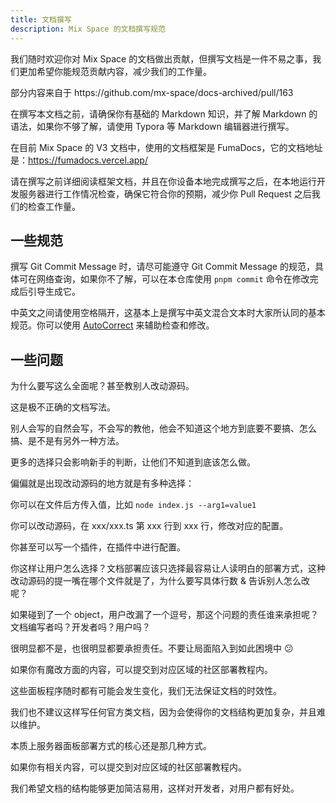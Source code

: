 ```yaml
---
title: 文档撰写
description: Mix Space 的文档撰写规范
---
```


我们随时欢迎你对 Mix Space 的文档做出贡献，但撰写文档是一件不易之事，我们更加希望你能规范贡献内容，减少我们的工作量。

<Callout type="info">
部分内容来自于 https://github.com/mx-space/docs-archived/pull/163
</Callout>

在撰写本文档之前，请确保你有基础的 Markdown 知识，并了解 Markdown 的语法，如果你不够了解，请使用 Typora 等 Markdown 编辑器进行撰写。

在目前 Mix Space 的 V3 文档中，使用的文档框架是 FumaDocs，它的文档地址是：https://fumadocs.vercel.app/

请在撰写之前详细阅读框架文档，并且在你设备本地完成撰写之后，在本地运行开发服务器进行工作情况检查，确保它符合你的预期，减少你 Pull Request 之后我们的检查工作量。

## 一些规范

撰写 Git Commit Message 时，请尽可能遵守 Git Commit Message 的规范，具体可在网络查询，如果你不了解，可以在本仓库使用 `pnpm commit` 命令在修改完成后引导生成它。

中英文之间请使用空格隔开，这基本上是撰写中英文混合文本时大家所认同的基本规范。你可以使用 [AutoCorrect](https://github.com/huacnlee/autocorrect) 来辅助检查和修改。

## 一些问题


<Accordions>
<Accordion title="为什么不把文档写详细一点？比如魔改程序等？">
 
为什么要写这么全面呢？甚至教别人改动源码。

这是极不正确的文档写法。

别人会写的自然会写，不会写的教他，他会不知道这个地方到底要不要搞、怎么搞、是不是有另外一种方法。

更多的选择只会影响新手的判断，让他们不知道到底该怎么做。

偏偏就是出现改动源码的地方就是有多种选择：

你可以在文件后方传入值，比如 `node index.js --arg1=value1`

你可以改动源码，在 xxx/xxx.ts 第 xxx 行到 xxx 行，修改对应的配置。

你甚至可以写一个插件，在插件中进行配置。

你这样让用户怎么选择？文档部署应该只选择最容易让人读明白的部署方式，这种改动源码的提一嘴在哪个文件就是了，为什么要写具体行数 & 告诉别人怎么改呢？

如果碰到了一个 object，用户改漏了一个逗号，那这个问题的责任谁来承担呢？文档编写者吗？开发者吗？用户吗？

很明显都不是，也很明显都要承担责任。不要让局面陷入到如此困境中 😕

如果你有魔改方面的内容，可以提交到对应区域的社区部署教程内。

</Accordion>
<Accordion title="你们为什么不写各种服务器面板（宝塔，1Panel一类面板）的部署教程？">

这些面板程序随时都有可能会发生变化，我们无法保证文档的时效性。

我们也不建议这样写任何官方类文档，因为会使得你的文档结构更加复杂，并且难以维护。

本质上服务器面板部署方式的核心还是那几种方式。

如果你有相关内容，可以提交到对应区域的社区部署教程内。

</Accordion>
</Accordions>

我们希望文档的结构能够更加简洁易用，这样对开发者，对用户都有好处。